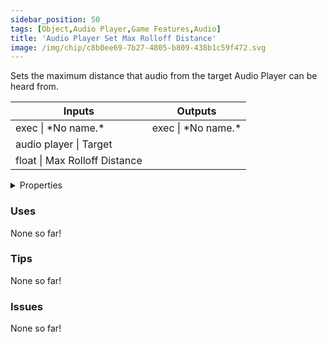 ```yaml
---
sidebar_position: 50
tags: [Object,Audio Player,Game Features,Audio]
title: 'Audio Player Set Max Rolloff Distance'
image: /img/chip/c8b0ee69-7b27-4805-b809-438b1c59f472.svg
---
```


Sets the maximum distance that audio from the target Audio Player can be heard from.



<IChip uuid="c8b0ee69-7b27-4805-b809-438b1c59f472"/>

<table><thead><tr><th>Inputs</th><th>Outputs</th></tr></thead><tbody><tr><td>exec | *No name.*</td><td>exec | *No name.*</td></tr><tr><td>audio player | Target</td><td /></tr><tr><td>float | Max Rolloff Distance</td><td /></tr></tbody></table>

<details>
  <summary>Properties</summary>
  <div>
    <div>
    <table>
      <tbody>
        <tr>
          <td>Is beta required?</td>
          <td>No</td>
        </tr>
        <tr>
          <td>Is chip a trolling risk?</td>
          <td>No</td>
        </tr>
        <tr>
          <td>Is chip a role assignment risk?</td>
          <td>No</td>
        </tr>
        <tr>
          <td>Chip UUID</td>
          <td>c8b0ee69-7b27-4805-b809-438b1c59f472</td>
        </tr>
        <tr>
          <td>Room availability</td>
          <td>Available everywhere</td>
        </tr>
      </tbody>
    </table>
    </div>
  </div>
</details>

### Uses

None so far!

### Tips

None so far!

### Issues

None so far!